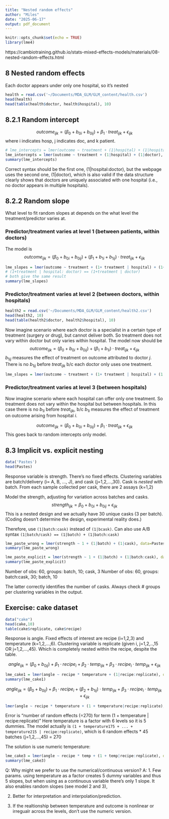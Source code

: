 ```yaml
---
title: "Nested random effects"
author: "Miles"
date: "2025-06-17"
output: pdf_document
---
```


```r
knitr::opts_chunk$set(echo = TRUE)
library(lme4)
```

https://cambiotraining.github.io/stats-mixed-effects-models/materials/08-nested-random-effects.html

## 8  Nested random effects
Each doctor appears under only one hospital, so it's nested
```r
health = read.csv('~/Documents/MDA_GLM/GLM_content/health.csv')
head(health)
head(table(health$doctor, health$hospital), 10)
```
## 8.2.1 Random intercept
$$
outcome_{ijk} = (\beta_0 + b_{0i} + b_{0ij}) + \beta_1 \cdot treat_{ijk} + \epsilon_{ijk} 
$$
where i indicates hosp, j indicates doc, and k patient.

```r
# lme_intercepts = lmer(outcome ~ treatment + (1|hospital) + (1|hospital:doctor), data=health)  # correct
lme_intercepts = lmer(outcome ~ treatment + (1|hospital) + (1|doctor), data=health)
summary(lme_intercepts)
```
Correct syntax should be the first one, (1|hospital:doctor),  but the webpage uses the second one, (1|doctor), which is also valid if the data structure clearly shows that doctors are uniquely associated with one hospital (i.e., no doctor appears in multiple hospitals).

## 8.2.2 Random slope
What level to fit random slopes at depends on the what level the treatment/predictor varies at.

### Predictor/treatment varies at level 1 (between patients, within doctors)
The model is 
$$
outcome_{ijk} = (\beta_0 + b_{0i} + b_{0ij}) + (\beta_1 + b_{1i}  + b_{1ij}) \cdot treat_{ijk} + \epsilon_{ijk} 
$$
```r
lme_slopes = lmer(outcome ~ treatment + (1+ treatment | hospital) + (1+treatment | hospital: doctor), data=health)
# (1+treatment | hospital: doctor) == (1+treatment | doctor) 
# both give the same result
summary(lme_slopes)
```

### Predictor/treatment varies at level 2 (between doctors, within hospitals)
```r
health2 = read.csv('~/Documents/MDA_GLM/GLM_content/health2.csv')
head(health2, 10)
head(table(health2$doctor, health2$hospital), 10)
```

Now imagine scenario where each doctor is a specialist in a certain type of treatment (surgery or drug), but cannot deliver both. So treatment does not vary within doctor but only varies within hospital. The model now should be  
$$
outcome_{ijk} = (\beta_0 + b_{0i} + b_{0ij}) + (\beta_1 + b_{1i}) \cdot treat_{ijk} + \epsilon_{ijk} 
$$
$b_{1ij}$ measures the effect of treatment on outcome attributed to doctor $j$. There is no $b_{1ij}$ before $treat_{ijk}$ b/c each doctor only uses one treatment.
 
```r
lme_slopes = lmer(outcome ~ treatment + (1+ treatment | hospital) + (1 | hospital: doctor), data=health)
```

### Predictor/treatment varies at level 3 (between hospitals)
Now imagine scenario where each hospital can offer only one treatment. So treatment does not vary within the hospital but between hospitals. In this case there is no $b_{1i}$ before $treat_{ijk}$, b/c $b_{1i}$ measures the effect of treatment on outcome arising from hospital $i$.

$$
outcome_{ijk} = (\beta_0 + b_{0i} + b_{0ij}) + \beta_1 \cdot treat_{ijk} + \epsilon_{ijk} 
$$
This goes back to random intercepts only model.

## 8.3 Implicit vs. explicit nesting

```r
data('Pastes')
head(Pastes)
```
Response variable is strength. There's no fixed effects. Clustering variables are batch/delivery (i= A, B, ..., J), and cask (j=1,2,...,30). Cask is *nested* with batch. From each sample collected per cask, there are 2 assays (k=1,2)

Model the strength, adjusting for variation across batches and casks.
$$
strength_{ijk} = \beta_0 + b_{0i} + b_{0ij} + \epsilon_{ijk}
$$
This is a nested design and we actually have 30 unique casks (3 per batch). (Coding doesn't determine the design, experimental reality does.) 

Therefore, use `(1|batch:cask)` instead of `(1|bcask)`. Can also use A/B syntax `(1|batch/cask) == (1|batch) + (1|batch:cask)`
```r
lme_paste_wrong = lmer(strength ~ 1 + (1|batch) + (1|cask), data=Pastes) # wrong
summary(lme_paste_wrong)

lme_paste_explicit = lmer(strength ~ 1 + (1|batch) + (1|batch:cask), data=Pastes)  # correct, explicit nesting
summary(lme_paste_explicit)
```
Number of obs: 60, groups:  batch, 10; cask, 3
Number of obs: 60, groups:  batch:cask, 30; batch, 10

The latter correctly identifies the number of casks. Always check # groups per clustering variables in the output.


## Exercise: cake dataset
```r
data("cake")
head(cake,10)
table(cake$replicate, cake$recipe)
```
Response is angle. Fixed effects of interest are recipe (i=1,2,3) and temperature (k=1,2,...,6). Clustering variable is replicate (given i, j=1,2,..,15 OR j=1,2,...,45). Which is completely nested within the recipe, despite the table. 

$$
angle_{ijk} = (\beta_0 + b_{0ij}) + \beta_1 \cdot recipe_{i} + \beta_2 \cdot temp_{ijk} + \beta_3 \cdot recipe_{i} \cdot temp_{ijk} + \epsilon_{ijk}
$$

```r
lme_cake1 = lmer(angle ~ recipe * temperature + (1|recipe:replicate), data=cake)
summary(lme_cake1)
```

$$
angle_{ijk} = (\beta_0 + b_{0ij}) + \beta_1 \cdot recipe_{i} + (\beta_2 + b_{1ij}) \cdot temp_{ijk} + \beta_3 \cdot recipe_{i} \cdot temp_{ijk} + \epsilon_{ijk}
$$
```r
lmer(angle ~ recipe * temperature + (1 + temperature|recipe:replicate), data=cake)
```
Error is "number of random effects (=270) for term (1 + temperature | recipe:replicate)" 
Here temperature is a factor with 6 levels so it is 5 dummies. The model actually is `(1 + temperature175 + ... + temperature215 | recipe:replicate)`, which is 6 random effects * 45 batches (j=1,2,...,45) = 270

The solution is use numeric temperature:
```r
lme_cake3 = lmer(angle ~ recipe * temp + (1 + temp|recipe:replicate), data=cake)
summary(lme_cake3)
```

Q: Why might we prefer to use the numerical/continuous version?
A: 
1. Few params. using temperature as a factor creates 5 dummy variables and thus 5 slopes, but when using as a continuous variable there's only 1 slope. It also enables random slopes (see model 2 and 3), 

2. Better for interpretation and interpolation/prediction.

3. If the realtionship between temperature and outcome is nonlinear or irregualr across the levels, don't use the numeric version.





